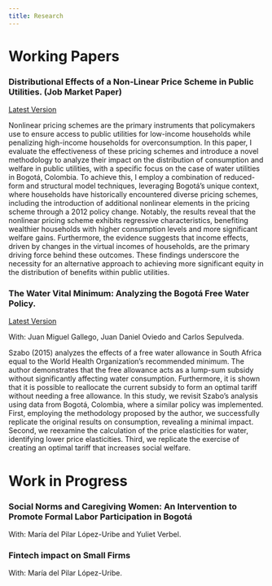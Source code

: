 ```yaml
---
title: Research
---
```


# Working Papers

### Distributional Effects of a Non-Linear Price Scheme in Public Utilities. (Job Market Paper)

[Latest Version](https://github.com/Mazathoth1/manuelrojas.github.io/raw/6f58e8a9c49b763c6c5f0edde78cb57235f0e1aa/Research/Distributional_Effects_Manuel_Rojas.pdf)

Nonlinear pricing schemes are the primary instruments that policymakers use to ensure access to public utilities for low-income households while penalizing high-income households for overconsumption. In this paper, I evaluate the effectiveness of these pricing schemes and introduce a novel methodology to analyze their impact on the distribution of consumption and welfare in public utilities, with a specific focus on the case of water utilities in Bogotá, Colombia. To achieve this, I employ a combination of reduced-form and structural model techniques, leveraging Bogotá's unique context, where households have historically encountered diverse pricing schemes, including the introduction of additional nonlinear elements in the pricing scheme through a 2012 policy change. Notably, the results reveal that the nonlinear pricing scheme exhibits regressive characteristics, benefiting wealthier households with higher consumption levels and more significant welfare gains. Furthermore, the evidence suggests that income effects, driven by changes in the virtual incomes of households, are the primary driving force behind these outcomes. These findings underscore the necessity for an alternative approach to achieving more significant equity in the distribution of benefits within public utilities.

### The Water Vital Minimum: Analyzing the Bogotá Free Water Policy.

[Latest Version](https://github.com/Mazathoth1/manuelrojas.github.io/raw/0645924c9846f03a0c0b75d81bf0d4e96dd5b459/Research/Vital_Minimum.pdf)

With: Juan Miguel Gallego, Juan Daniel Oviedo and Carlos Sepulveda.

Szabo (2015) analyzes the effects of a free water allowance in South Africa equal to the World Health Organization's recommended minimum. The author demonstrates that the free allowance acts as a lump-sum subsidy without significantly affecting water consumption. Furthermore, it is shown that it is possible to reallocate the current subsidy to form an optimal tariff without needing a free allowance. In this study, we revisit Szabo's analysis using data from Bogotá, Colombia, where a similar policy was implemented. First, employing the methodology proposed by the author, we successfully replicate the original results on consumption, revealing a minimal impact. Second, we reexamine the calculation of the price elasticities for water, identifying lower price elasticities. Third, we replicate the exercise of creating an optimal tariff that increases social welfare.

# Work in Progress

### Social Norms and Caregiving Women: An Intervention to Promote Formal Labor Participation in Bogotá

With: María del Pilar López-Uribe and Yuliet Verbel.

### Fintech impact on Small Firms

With: María del Pilar López-Uribe.
